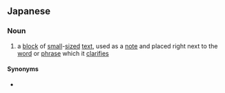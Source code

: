 ==Japanese==
{{wikipedia|lang=ja}}
{{ja-kanjitab|ぶん|ちゅう|yomi=o}}

===Noun===
{{ja-noun|ぶんちゅう}}

# {{lb|ja|typography|sort=ふんちゅう'}} a [[block]] of [[small]]-[[sized]] [[text]], used as a [[note]] and placed right next to the [[word]] or [[phrase]] which it [[clarify|clarifies]]

====Synonyms====
* {{ja-r|割%注|わり%ちゅう}}